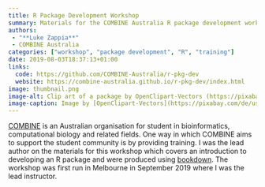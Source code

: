 ```yaml
---
title: R Package Development Workshop
summary: Materials for the COMBINE Australia R package development workshop
authors:
 - "**Luke Zappia**"
 - COMBINE Australia
categories: ["workshop", "package development", "R", "training"]
date: 2019-08-03T18:37:13+01:00
links:
  code: https://github.com/COMBINE-Australia/r-pkg-dev
  website: https://combine-australia.github.io/r-pkg-dev/index.html
image: thumbnail.png
image-alt: Clip art of a package by OpenClipart-Vectors (https://pixabay.com/de/users/OpenClipart-Vectors-30363/) from Pixabay (https://pixabay.com/)
image-caption: Image by [OpenClipart-Vectors](https://pixabay.com/de/users/OpenClipart-Vectors-30363/) from [Pixabay](https://pixabay.com/)
---
```


[COMBINE](https://combine.org.au/) is an Australian organisation for student in bioinformatics, computational biology and related fields.
One way in which COMBINE aims to support the student community is by providing training.
I was the lead author on the materials for this workshop which covers an introduction to developing an R package and were produced using [bookdown](https://bookdown.org/).
The workshop was first run in Melbourne in September 2019 where I was the lead instructor.
